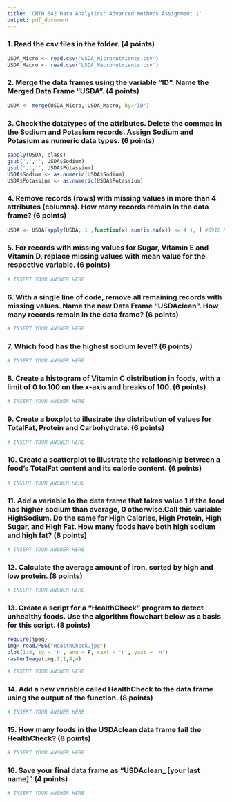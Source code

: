 ```yaml
---
title: 'CMTH 642 Data Analytics: Advanced Methods Assignment 1'
output: pdf_document
---
```


### 1. Read the csv files in the folder. (4 points)
```r
USDA_Micro <- read.csv('USDA_Micronutrients.csv')
USDA_Macro <- read.csv('USDA_Macronutrients.csv')
```

### 2. Merge the data frames using the variable "ID". Name the Merged Data Frame "USDA". (4 points)
```r
USDA <- merge(USDA_Micro, USDA_Macro, by="ID")
```

### 3. Check the datatypes of the attributes. Delete the commas in the Sodium and Potasium records. Assign Sodium and Potasium as numeric data types. (6 points)
```r
sapply(USDA, class)
gsub(',','', USDA$Sodium)
gsub(',','', USDA$Potassium)
USDA$Sodium <- as.numeric(USDA$Sodium)
USDA$Potassium <- as.numeric(USDA$Potassium)
```

### 4. Remove records (rows) with missing values in more than 4 attributes (columns). How many records remain in the data frame? (6 points)
```r
USDA <- USDA[apply(USDA, 1 ,function(x) sum(is.na(x)) <= 4 ), ] #6918 Records remain
```

### 5. For records with missing values for Sugar, Vitamin E and Vitamin D, replace missing values with mean value for the respective variable. (6 points)
```r
# INSERT YOUR ANSWER HERE
```

### 6. With a single line of code, remove all remaining records with missing values. Name the new Data Frame "USDAclean". How many records remain in the data frame? (6 points)
```r
# INSERT YOUR ANSWER HERE
```

### 7. Which food has the highest sodium level? (6 points)
```r
# INSERT YOUR ANSWER HERE
```

### 8. Create a histogram of Vitamin C distribution in foods, with a limit of 0 to 100 on the x-axis and breaks of 100. (6 points)
```r
# INSERT YOUR ANSWER HERE
```

### 9. Create a boxplot to illustrate the distribution of values for TotalFat, Protein and Carbohydrate. (6 points)
```r
# INSERT YOUR ANSWER HERE
```

### 10. Create a scatterplot to illustrate the relationship between a food's TotalFat content and its calorie content. (6 points)
```r
# INSERT YOUR ANSWER HERE
```

### 11. Add a variable to the data frame that takes value 1 if the food has higher sodium than average, 0 otherwise.Call this variable HighSodium. Do the same for High Calories, High Protein, High Sugar, and High Fat. How many foods have both high sodium and high fat? (8 points)
```r
# INSERT YOUR ANSWER HERE
```

### 12. Calculate the average amount of iron, sorted by high and low protein. (8 points)
```r
# INSERT YOUR ANSWER HERE
```

### 13. Create a script for a "HealthCheck" program to detect unhealthy foods. Use the algorithm flowchart below as a basis for this script. (8 points)
```r
require(jpeg)
img<-readJPEG("HealthCheck.jpg")
plot(1:4, ty = 'n', ann = F, xaxt = 'n', yaxt = 'n')
rasterImage(img,1,1,4,4)
```
```r
# INSERT YOUR ANSWER HERE
```

### 14. Add a new variable called HealthCheck to the data frame using the output of the function. (8 points)
```r
# INSERT YOUR ANSWER HERE
```

### 15. How many foods in the USDAclean data frame fail the HealthCheck? (8 points)
```r
# INSERT YOUR ANSWER HERE
```

### 16. Save your final data frame as "USDAclean_ [your last name]" (4 points)
```r
# INSERT YOUR ANSWER HERE
```


